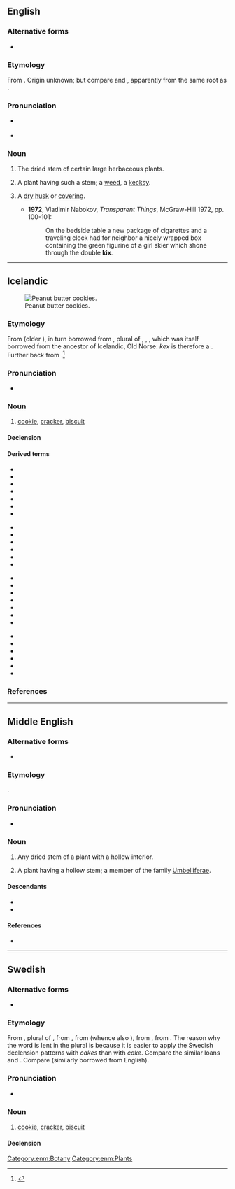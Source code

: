 ==English==

===Alternative forms===
* {{l|en|kix}}

===Etymology===
From {{der|en|enm|kex}}. Origin unknown; but compare {{cog|cy|cecys||hollow stalks}} and {{cog|cy|cegid||hemlock}}, apparently from the same root as {{cog|la|cicūta||hemlock}}.

===Pronunciation===
* {{a|UK}} {{IPA|en|/kɛks/}}
* {{rhymes|en|ɛks|s=1}}

===Noun===
{{en-noun}}

# {{lb|en|obsolete|_|or|_|dialectal}} The dried stem of certain large herbaceous plants.
# {{lb|en|obsolete|botany}} A plant having such a stem; a [[weed]], a [[kecksy]].
# {{lb|en|rare}} A [[dry]] [[husk]] or [[covering]].
#* '''1972''', Vladimir Nabokov, ''Transparent Things'', McGraw-Hill 1972, pp. 100-101:
#*: On the bedside table a new package of cigarettes and a traveling clock had for neighbor a nicely wrapped box containing the green figurine of a girl skier which shone through the double '''kix'''.

----

==Icelandic==
[[Image:2006-June-26-Peanut-Butter-Cookies-Cooked.JPG|thumb|right|Peanut butter cookies.]]

===Etymology===
From {{bor|is|da|kiks||cracker}} (older {{m|da|keks}}), in turn borrowed from {{der|is|en|cakes}}, plural of {{m|en|cake}}, {{der|is|enm|cake}}, {{m|enm|kake}}, which  was itself borrowed from the ancestor of Icelandic, Old Norse: ''kex'' is therefore a {{doublet|is|kaka|nocap=1}}. Further back from {{der|is|gem-pro|*kakǭ}}.<ref>{{R:is:Íslensk orðsifjabók|page=458}}</ref>

===Pronunciation===
* {{IPA|is|/cʰɛks/|/cʰɛxs/}}

===Noun===
{{is-noun|n|kex|kex}}

# [[cookie]], [[cracker]], {{qualifier|UK}} [[biscuit]]

====Declension====
{{is-decl-noun-n-s|k|e|x}}

====Derived terms====
{{der-top4}}
* {{l|is|beinakex}}
* {{l|is|hafrakex}}
* {{l|is|hermannakex}}
* {{l|is|ískex}}
* {{l|is|kexbrauð}}
* {{l|is|kexkaka}}
* {{l|is|kexkassi}}
{{der-mid4}}
* {{l|is|kexpakki}}
* {{l|is|kexruglaður}}
* {{l|is|kextunna}}
* {{l|is|kexverksmiðja}}
* {{l|is|kremkex}}
* {{l|is|kúakex}}
{{der-mid4}}
* {{l|is|megrunarkex}}
* {{l|is|mjólkurkex}}
* {{l|is|ostakex}}
* {{l|is|rúgkex}}
* {{l|is|saltkex}}
* {{l|is|sjómannskex}}
* {{l|is|skipakex}}
{{der-mid4}}
* {{l|is|skipskex}}
* {{l|is|skútukex}}
* {{l|is|sódakex}}
* {{l|is|súkkulaðikex}}
* {{l|is|tekex}}
* {{l|is|þurrkex}}
{{der-bottom}}

===References===
<references/>

----

==Middle English==

===Alternative forms===
* {{alter|enm|kixe|kyx|kysk}}

===Etymology===
{{unk|enm}}.

===Pronunciation===
* {{IPA|enm|/kɛks/|/kiks/}}

===Noun===
{{enm-noun|kexis}}

# Any dried stem of a plant with a hollow interior.
# {{lb|enm|rare}} A plant having a hollow stem; a member of the family [[Umbelliferae]].

====Descendants====
* {{desc|en|kex|kix}}
* {{desc|sco|kex}}

====References====
* {{R:MED Online|entry=kex(e |pos=n|id=MED24215|accessdate=2018-10-12}}

[[Category:enm:Botany]]
[[Category:enm:Plants]]

----

==Swedish==

===Alternative forms===
* {{l|sv|käx}} {{q|dated}}

===Etymology===
From {{der|sv|en|cakes}}, plural of {{m|en|cake}}, from {{der|sv|enm|cake}}, from {{der|sv|non|kaka|}} (whence also {{m|sv|kaka}}), from {{der|sv|gem-pro|*kakǭ}}, from {{der|sv|ine-pro|*gog-}}. The reason why the word is lent in the plural is because it is easier to apply the Swedish declension patterns with ''cakes'' than with ''cake''. Compare the similar loans {{m|sv|räls}} and {{m|sv|muffins}}. Compare {{cog|da|kiks}} (similarly borrowed from English).

===Pronunciation===
* {{IPA|sv|/kɛks/|/ɕɛks/|qual1=Svealand, Norrland|qual2=Götaland}}

===Noun===
{{sv-noun|n}}

# [[cookie]], [[cracker]], {{qualifier|UK}} [[biscuit]]

====Declension====
{{sv-infl-noun-n-zero|genitive=}}
